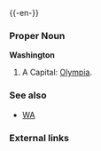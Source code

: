 {{wikipedia}}
{{-en-}}

===Proper Noun===
'''Washington'''
#A {{USstate}}  Capital: [[Olympia]].
===See also===
*[[WA]]
===External links===
{{pedialite}}